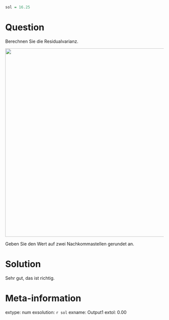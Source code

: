 ```r

sol = 16.25
```

Question
========

Berechnen Sie die Residualvarianz.

![](images/MANOVA_Output_1.png){width=600px}

Geben Sie den Wert auf zwei Nachkommastellen gerundet an. 

Solution
========

Sehr gut, das ist richtig. 

Meta-information
================
extype: num
exsolution: `r sol`
exname: Output1
extol: 0.00